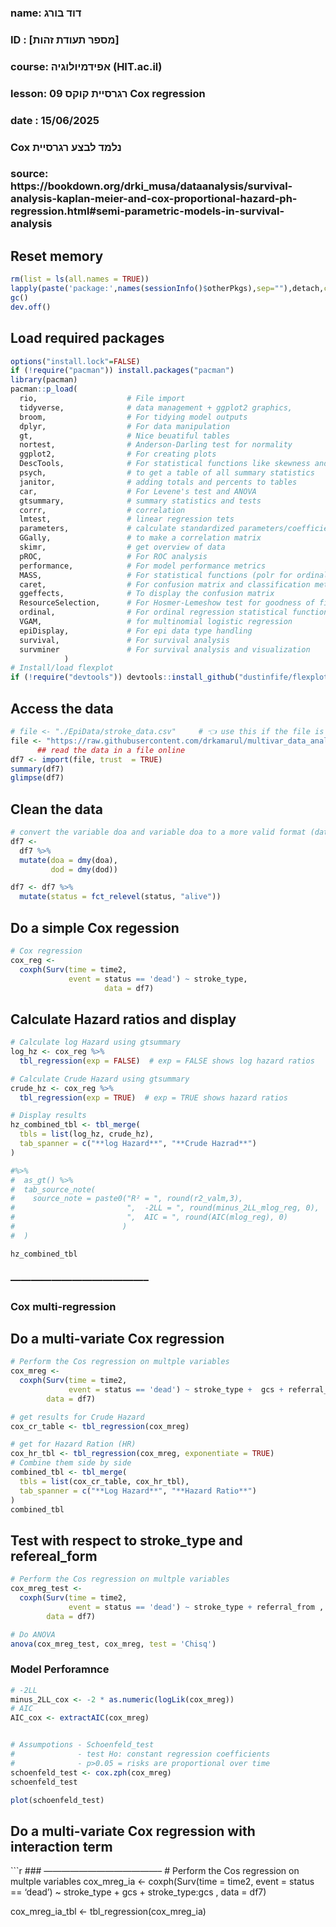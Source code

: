 ###
### name: דוד בורג
### ID  : [מספר תעודת זהות]
### course: אפידמיולוגיה (HIT.ac.il)
### lesson: 09 רגרסיית קוקס   Cox regression
### date  : 15/06/2025
###  
###  Cox נלמד לבצע רגרסיית 
###
### source:  https://bookdown.org/drki_musa/dataanalysis/survival-analysis-kaplan-meier-and-cox-proportional-hazard-ph-regression.html#semi-parametric-models-in-survival-analysis


## Reset memory
```{r setup-packages, include = FALSE}
rm(list = ls(all.names = TRUE))
lapply(paste('package:',names(sessionInfo()$otherPkgs),sep=""),detach,character.only=TRUE,unload=TRUE,force=TRUE)
gc()
dev.off()
```

## Load required packages
```{r load-packages, include = FALSE}
options("install.lock"=FALSE)
if (!require("pacman")) install.packages("pacman")
library(pacman)
pacman::p_load(
  rio,                    # File import
  tidyverse,              # data management + ggplot2 graphics,
  broom,                  # For tidying model outputs
  dplyr,                  # For data manipulation
  gt,                     # Nice beuatiful tables
  nortest,                # Anderson-Darling test for normality
  ggplot2,                # For creating plots
  DescTools,              # For statistical functions like skewness and kurtosis
  psych,                  # to get a table of all summary statistics
  janitor,                # adding totals and percents to tables
  car,                    # For Levene's test and ANOVA
  gtsummary,              # summary statistics and tests
  corrr,                  # correlation
  lmtest,                 # linear regression tets
  parameters,             # calculate standardized parameters/coefficients
  GGally,                 # to make a correlation matrix
  skimr,                  # get overview of data
  pROC,                   # For ROC analysis
  performance,            # For model performance metrics
  MASS,                   # For statistical functions (polr for ordinal regression)ordinal
  caret,                  # For confusion matrix and classification metrics
  ggeffects,              # To display the confusion matrix
  ResourceSelection,      # For Hosmer-Lemeshow test for goodness of fit 
  ordinal,                # For ordinal regression statistical functions 
  VGAM,                   # for multinomial logistic regression
  epiDisplay,             # For epi data type handling    
  survival,               # For survival analysis
  survminer               # For survival analysis and visualization
            )
# Install/load flexplot
if (!require("devtools")) devtools::install_github("dustinfife/flexplot", ref = "development")  ;  if (!require("pacman")) install.packages("pacman")  ;  library(flexplot)
```

## Access the data
```{r read-data, echo = TRUE}
# file <- "./EpiData/stroke_data.csv"     # 👈 use this if the file is on your computer
file <- "https://raw.githubusercontent.com/drkamarul/multivar_data_analysis/refs/heads/main/data/stroke_data.csv"
      ## read the data in a file online
df7 <- import(file, trust  = TRUE)
summary(df7)
glimpse(df7)
```
## Clean the data
```{r read-data, echo = TRUE}
# convert the variable doa and variable doa to a more valid format (date format)
df7 <- 
  df7 %>%
  mutate(doa = dmy(doa),
         dod = dmy(dod))

df7 <- df7 %>%
  mutate(status = fct_relevel(status, "alive"))
```

## Do a simple Cox regession
```{r cox-reg, echo = TRUE}
# Cox regression
cox_reg <- 
  coxph(Surv(time = time2, 
             event = status == 'dead') ~ stroke_type,
                     data = df7)
```

## Calculate Hazard ratios and display
```{r hz, echo = TRUE}
# Calculate log Hazard using gtsummary
log_hz <- cox_reg %>%
  tbl_regression(exp = FALSE)  # exp = FALSE shows log hazard ratios

# Calculate Crude Hazard using gtsummary
crude_hz <- cox_reg %>%
  tbl_regression(exp = TRUE)  # exp = TRUE shows hazard ratios

# Display results
hz_combined_tbl <- tbl_merge(
  tbls = list(log_hz, crude_hz),
  tab_spanner = c("**log Hazard**", "**Crude Hazrad**")
)  

#%>% 
#  as_gt() %>%
#  tab_source_note(
#    source_note = paste0("R² = ", round(r2_valm,3),
#                         ",  -2LL = ", round(minus_2LL_mlog_reg, 0), 
#                         ",  AIC = ", round(AIC(mlog_reg), 0)
#                        )
#  )

hz_combined_tbl
```



### -----------------------------------------
### Cox multi-regression

## Do a multi-variate Cox regression
```{r read-data, echo = TRUE}
# Perform the Cos regression on multple variables
cox_mreg <-
  coxph(Surv(time = time2, 
             event = status == 'dead') ~ stroke_type +  gcs + referral_from, 
        data = df7)

# get results for Crude Hazard
cox_cr_table <- tbl_regression(cox_mreg)

# get for Hazard Ration (HR)
cox_hr_tbl <- tbl_regression(cox_mreg, exponentiate = TRUE)
# Combine them side by side
combined_tbl <- tbl_merge(
  tbls = list(cox_cr_table, cox_hr_tbl),
  tab_spanner = c("**Log Hazard**", "**Hazard Ratio**")
)  
combined_tbl
```

## Test with respect to stroke_type and refereal_form
```{r read-data, echo = TRUE}
# Perform the Cos regression on multple variables
cox_mreg_test <-
  coxph(Surv(time = time2, 
             event = status == 'dead') ~ stroke_type + referral_from , 
        data = df7)

# Do ANOVA
anova(cox_mreg_test, cox_mreg, test = 'Chisq')
```

### Model Perforamnce
```{r read-data, echo = TRUE}
# -2LL
minus_2LL_cox <- -2 * as.numeric(logLik(cox_mreg))
# AIC
AIC_cox <- extractAIC(cox_mreg)


# Assumpotions - Schoenfeld_test
#              - test Ho: constant regression coefficients
#              - p>0.05 = risks are proportional over time
schoenfeld_test <- cox.zph(cox_mreg)
schoenfeld_test

plot(schoenfeld_test)
```

## Do a multi-variate Cox regression with interaction term
```{r read-data, echo = TRUE}
### -----------------------------------------
# Perform the Cos regression on multple variables
cox_mreg_ia <-
  coxph(Surv(time = time2, 
             event = status == 'dead') ~ stroke_type + gcs + stroke_type:gcs , 
        data = df7)

cox_mreg_ia_tbl <- tbl_regression(cox_mreg_ia)

